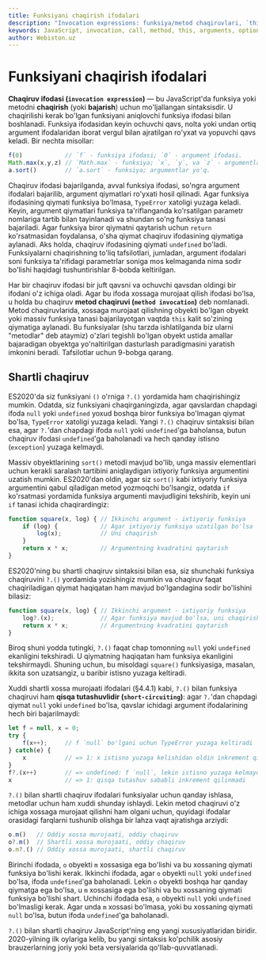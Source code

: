 ```yaml
---
title: Funksiyani chaqirish ifodalari
description: "Invocation expressions: funksiya/metod chaqiruvlari, `this` konteksti, argumentlar hamda ES2020 shartli chaqiruv `?.()` va short-circuit xususiyatlari."
keywords: JavaScript, invocation, call, method, this, arguments, optional chaining, ?.(), short-circuit
author: Webiston.uz
---
```


# Funksiyani chaqirish ifodalari

**Chaqiruv ifodasi (`invocation expression`)** — bu JavaScript'da funksiya yoki metodni **chaqirish** (yoki **bajarish**) uchun mo'ljallangan sintaksisdir. U chaqirilishi kerak bo'lgan funksiyani aniqlovchi funksiya ifodasi bilan boshlanadi. Funksiya ifodasidan keyin ochuvchi qavs, nolta yoki undan ortiq argument ifodalaridan iborat vergul bilan ajratilgan ro'yxat va yopuvchi qavs keladi. Bir nechta misollar:

``` js
f(0)            // `f` - funksiya ifodasi; `0` - argument ifodasi.
Math.max(x,y,z) // `Math.max` - funksiya; `x`, `y`, va `z` - argumentlar.
a.sort()        // `a.sort` - funksiya; argumentlar yo'q.
```

Chaqiruv ifodasi bajarilganda, avval funksiya ifodasi, so'ngra argument ifodalari bajarilib, argument qiymatlari ro'yxati hosil qilinadi. Agar funksiya ifodasining qiymati funksiya bo'lmasa, `TypeError` xatoligi yuzaga keladi. Keyin, argument qiymatlari funksiya ta'riflanganda ko'rsatilgan parametr nomlariga tartib bilan tayinlanadi va shundan so'ng funksiya tanasi bajariladi. Agar funksiya biror qiymatni qaytarish uchun `return` ko'rsatmasidan foydalansa, o'sha qiymat chaqiruv ifodasining qiymatiga aylanadi. Aks holda, chaqiruv ifodasining qiymati `undefined` bo'ladi. Funksiyalarni chaqirishning to'liq tafsilotlari, jumladan, argument ifodalari soni funksiya ta'rifidagi parametrlar soniga mos kelmaganda nima sodir bo'lishi haqidagi tushuntirishlar 8-bobda keltirilgan.

Har bir chaqiruv ifodasi bir juft qavsni va ochuvchi qavsdan oldingi bir ifodani o'z ichiga oladi. Agar bu ifoda xossaga murojaat qilish ifodasi bo'lsa, u holda bu chaqiruv **metod chaqiruvi (`method invocation`)** deb nomlanadi. Metod chaqiruvlarida, xossaga murojaat qilishning obyekti bo'lgan obyekt yoki massiv funksiya tanasi bajarilayotgan vaqtda `this` kalit so'zining qiymatiga aylanadi. Bu funksiyalar (shu tarzda ishlatilganda biz ularni "metodlar" deb ataymiz) o'zlari tegishli bo'lgan obyekt ustida amallar bajaradigan obyektga yo'naltirilgan dasturlash paradigmasini yaratish imkonini beradi. Tafsilotlar uchun 9-bobga qarang.

## Shartli chaqiruv

ES2020'da siz funksiyani `()` o'rniga `?.()` yordamida ham chaqirishingiz mumkin. Odatda, siz funksiyani chaqirganingizda, agar qavslardan chapdagi ifoda `null` yoki `undefined` yoxud boshqa biror funksiya bo'lmagan qiymat bo'lsa, `TypeError` xatoligi yuzaga keladi. Yangi `?.()` chaqiruv sintaksisi bilan esa, agar `?.`'dan chapdagi ifoda `null` yoki `undefined`'ga baholansa, butun chaqiruv ifodasi `undefined`'ga baholanadi va hech qanday istisno (`exception`) yuzaga kelmaydi.

Massiv obyektlarining `sort()` metodi mavjud bo'lib, unga massiv elementlari uchun kerakli saralash tartibini aniqlaydigan ixtiyoriy funksiya argumentini uzatish mumkin. ES2020'dan oldin, agar siz `sort()` kabi ixtiyoriy funksiya argumentini qabul qiladigan metod yozmoqchi bo'lsangiz, odatda `if` ko'rsatmasi yordamida funksiya argumenti mavjudligini tekshirib, keyin uni `if` tanasi ichida chaqirardingiz:

``` js
function square(x, log) { // Ikkinchi argument - ixtiyoriy funksiya
    if (log) {            // Agar ixtiyoriy funksiya uzatilgan bo'lsa
        log(x);           // Uni chaqirish
    }
    return x * x;         // Argumentning kvadratini qaytarish
}
```

ES2020'ning bu shartli chaqiruv sintaksisi bilan esa, siz shunchaki funksiya chaqiruvini `?.()` yordamida yozishingiz mumkin va chaqiruv faqat chaqiriladigan qiymat haqiqatan ham mavjud bo'lgandagina sodir bo'lishini bilasiz:

``` js
function square(x, log) { // Ikkinchi argument - ixtiyoriy funksiya
    log?.(x);             // Agar funksiya mavjud bo'lsa, uni chaqirish
    return x * x;         // Argumentning kvadratini qaytarish
}
```

Biroq shuni yodda tutingki, `?.()` faqat chap tomonning `null` yoki `undefined` ekanligini tekshiradi. U qiymatning haqiqatan ham funksiya ekanligini tekshirmaydi. Shuning uchun, bu misoldagi `square()` funksiyasiga, masalan, ikkita son uzatsangiz, u baribir istisno yuzaga keltiradi.

Xuddi shartli xossa murojaati ifodalari (§4.4.1) kabi, `?.()` bilan funksiya chaqiruvi ham **qisqa tutashuvlidir (`short-circuiting`)**: agar `?.`'dan chapdagi qiymat `null` yoki `undefined` bo'lsa, qavslar ichidagi argument ifodalarining hech biri bajarilmaydi:

``` js
let f = null, x = 0;
try {
    f(x++);     // f `null` bo'lgani uchun TypeError yuzaga keltiradi
} catch(e) {
    x           // => 1: x istisno yuzaga kelishidan oldin inkrement qilinadi
}
f?.(x++)        // => undefined: f `null`, lekin istisno yuzaga kelmaydi
x               // => 1: qisqa tutashuv sababli inkrement qilinmadi
```

`?.()` bilan shartli chaqiruv ifodalari funksiyalar uchun qanday ishlasa, metodlar uchun ham xuddi shunday ishlaydi. Lekin metod chaqiruvi o'z ichiga xossaga murojaat qilishni ham olgani uchun, quyidagi ifodalar orasidagi farqlarni tushunib olishga bir lahza vaqt ajratishga arziydi:

``` js
o.m()   // Oddiy xossa murojaati, oddiy chaqiruv
o?.m()  // Shartli xossa murojaati, oddiy chaqiruv
o.m?.() // Oddiy xossa murojaati, shartli chaqiruv
```

Birinchi ifodada, `o` obyekti `m` xossasiga ega bo'lishi va bu xossaning qiymati funksiya bo'lishi kerak. Ikkinchi ifodada, agar `o` obyekti `null` yoki `undefined` bo'lsa, ifoda `undefined`'ga baholanadi. Lekin `o` obyekti boshqa har qanday qiymatga ega bo'lsa, u `m` xossasiga ega bo'lishi va bu xossaning qiymati funksiya bo'lishi shart. Uchinchi ifodada esa, `o` obyekti `null` yoki `undefined` bo'lmasligi kerak. Agar unda `m` xossasi bo'lmasa, yoki bu xossaning qiymati `null` bo'lsa, butun ifoda `undefined`'ga baholanadi.

`?.()` bilan shartli chaqiruv JavaScript'ning eng yangi xususiyatlaridan biridir. 2020-yilning ilk oylariga kelib, bu yangi sintaksis ko'pchilik asosiy brauzerlarning joriy yoki beta versiyalarida qo'llab-quvvatlanadi.